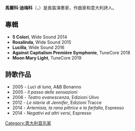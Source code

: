 {{Infobox musical artist <!-- See Wikipedia:WikiProject_Musicians -->
| image =Marco Di Meco Live 2015.jpg
| caption =
| name =
| Imge_alt =
| background = non_vocal_instrumentalist
| birth_name = Marco Di Meco
| alias = 
| birth_date = {{birth date|mf=yes|1982|2|5}}
| birth_place = {{ITA}}
| death_date = 
| death_place = 
| genre = [[jazz|jazz]]
| occupation = Flutist, bandleader, composer, poet
| instrument = [[Flute|Flute]]
| years_active = 1996–
| label = Wide Sound, TuneCore
| associated_acts = Luis Bacalov, Bruno Tommaso, [[Sun_Ra|Sun Ra]]
| website = 
}}
'''馬爾科·迪梅科'''（{{lang|en|'''Marco Di Meco'''}}，{{bd|1982年|2月5日}}）是長笛演奏家，作曲家和意大利詩人。

==專輯==
* '''5 Colori''', Wide Sound 2014
* '''Rosalinda''', Wide Sound 2015
* '''Lucilla''', Wide Sound 2016
* '''Against Capitalism Première Symphonie''', TuneCore 2018
* '''Moon Mary Light''', TuneCore 2019

==詩歌作品==
* 2005 - ''Luci di luna'', A&B Bonanno
* 2005 - ''Il passo delle sensazioni''
* 2006 - ''Teatro evanescenza'', Edizioni Ulivo
* 2012 - ''Le isterie di Jennifer'', Edizioni Tracce 
* 2014 - ''Artemisia, la rana pittrice e la farfalla'', Espresso
* 2014 - ''Negativi ed altri versi'', Espresso


{{Authority control}}

[[Category:意大利音乐家|Category:意大利音乐家]]